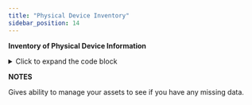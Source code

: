 ```yaml
---
title: "Physical Device Inventory"
sidebar_position: 14
---
```


**Inventory of Physical Device Information**

<details>
    <summary>Click to expand the code block</summary>
      ```sql
      select  
            dc.manufacturer  
            ,dc.hardware_model  
            ,dc.device_serial  
            ,dc.hdw_end_of_life  
            ,dc.hdw_end_of_support  
            ,dc.size_ru  
            ,dc.total_cpus  
            ,dc.core_per_cpu  
            ,dc.total_cores  
            ,round((dc.ram_mb/1024)::numeric ,0) ram_gb  
      from view_dbb_compute_v2 dc  
      where lower(dc.device_type) = 'physical'  
            and dc.hardware_model is not null  
      order by 1 nulls first ,2 ,3
      ```
</details>

**NOTES**

Gives ability to manage your assets to see if you have any missing data.

